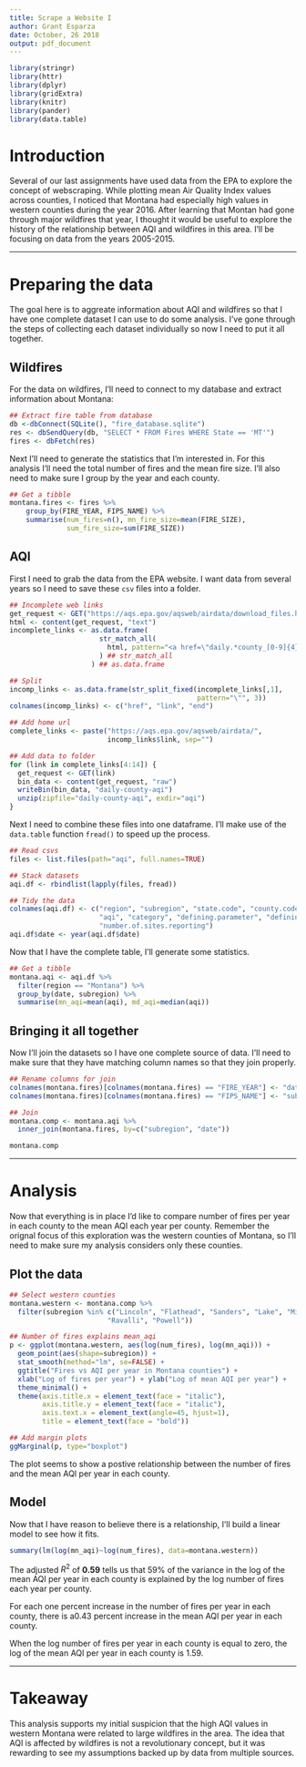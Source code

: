 ```yaml
---
title: Scrape a Website I
author: Grant Esparza
date: October, 26 2018
output: pdf_document
---
```


```r

library(stringr)
library(httr)
library(dplyr)
library(gridExtra)
library(knitr)
library(pander)
library(data.table)

```

# Introduction

Several of our last assignments have used data from the EPA to explore the
concept of webscraping. While plotting mean Air Quality Index values across
counties, I noticed that Montana had especially high values in western counties
during the year 2016. After learning that Montan had gone through major
wildfires that year, I thought it would be useful to explore the history
of the relationship between AQI and wildfires in this area. I'll be focusing on
data from the years 2005-2015.

****

# Preparing the data

The goal here is to aggreate information about AQI and wildfires so that I have
one complete dataset I can use to do some analysis. I've gone through the steps
of collecting each dataset individually so now I need to put it all together.

## Wildfires

For the data on wildfires, I'll need to connect to my database and extract
information about Montana:

```r

## Extract fire table from database
db <-dbConnect(SQLite(), "fire_database.sqlite")
res <- dbSendQuery(db, "SELECT * FROM Fires WHERE State == 'MT'")
fires <- dbFetch(res)

```

Next I'll need to generate the statistics that I'm interested in. For this
analysis I'll need the total number of fires and the mean fire size. I'll
also need to make sure I group by the year and each county.

```r

## Get a tibble
montana.fires <- fires %>%
    group_by(FIRE_YEAR, FIPS_NAME) %>%
    summarise(num_fires=n(), mn_fire_size=mean(FIRE_SIZE),
              sum_fire_size=sum(FIRE_SIZE))

```

## AQI

First I need to grab the data from the EPA website. I want data from several years
so I need to save these `csv` files into a folder.

```r

## Incomplete web links
get_request <- GET("https://aqs.epa.gov/aqsweb/airdata/download_files.html#AQI")
html <- content(get_request, "text")
incomplete_links <- as.data.frame(
                      str_match_all(
                        html, pattern="<a href=\"daily.*county_[0-9]{4}\\.zip\">"
                      ) ## str_match_all
                    ) ## as.data.frame

## Split
incomp_links <- as.data.frame(str_split_fixed(incomplete_links[,1],
                                              pattern="\"", 3))
colnames(incomp_links) <- c("href", "link", "end")

## Add home url
complete_links <- paste("https://aqs.epa.gov/aqsweb/airdata/",
                        incomp_links$link, sep="")

## Add data to folder
for (link in complete_links[4:14]) {
  get_request <- GET(link)
  bin_data <- content(get_request, "raw")
  writeBin(bin_data, "daily-county-aqi")
  unzip(zipfile="daily-county-aqi", exdir="aqi")
}

```

Next I need to combine these files into one dataframe. I'll make use of the
`data.table` function `fread()` to speed up the process.

```r

## Read csvs
files <- list.files(path="aqi", full.names=TRUE)

## Stack datasets
aqi.df <- rbindlist(lapply(files, fread))

## Tidy the data
colnames(aqi.df) <- c("region", "subregion", "state.code", "county.code", "date",
                      "aqi", "category", "defining.parameter", "defining.site",
                      "number.of.sites.reporting")
aqi.df$date <- year(aqi.df$date)

```

Now that I have the complete table, I'll generate some statistics.

```r

## Get a tibble
montana.aqi <- aqi.df %>%
  filter(region == "Montana") %>%
  group_by(date, subregion) %>%
  summarise(mn_aqi=mean(aqi), md_aqi=median(aqi))

```

## Bringing it all together

Now I'll join the datasets so I have one complete source of data. I'll need to
make sure that they have matching column names so that they join properly.

```r

## Rename columns for join
colnames(montana.fires)[colnames(montana.fires) == "FIRE_YEAR"] <- "date"
colnames(montana.fires)[colnames(montana.fires) == "FIPS_NAME"] <- "subregion"

## Join
montana.comp <- montana.aqi %>%
  inner_join(montana.fires, by=c("subregion", "date"))

montana.comp

```

****

# Analysis

Now that everything is in place I'd like to compare number of fires per year in
each county to the mean AQI each year per county. Remember the orignal focus of
this exploration was the western counties of Montana, so I'll need to make sure
my analysis considers only these counties.

## Plot the data

```r

## Select western counties
montana.western <- montana.comp %>%
  filter(subregion %in% c("Lincoln", "Flathead", "Sanders", "Lake", "Missoula",
                        "Ravalli", "Powell"))

## Number of fires explains mean_aqi
p <- ggplot(montana.western, aes(log(num_fires), log(mn_aqi))) +
  geom_point(aes(shape=subregion)) +
  stat_smooth(method="lm", se=FALSE) +
  ggtitle("Fires vs AQI per year in Montana counties") +
  xlab("Log of fires per year") + ylab("Log of mean AQI per year") +
  theme_minimal() +
  theme(axis.title.x = element_text(face = "italic"),
        axis.title.y = element_text(face = "italic"),
        axis.text.x = element_text(angle=45, hjust=1),
        title = element_text(face = "bold"))

## Add margin plots
ggMarginal(p, type="boxplot")

```

The plot seems to show a postive relationship between the number of fires and
the mean AQI per year in each county.

## Model

Now that I have reason to believe there is a relationship, I'll build a linear
model to see how it fits.

```r

summary(lm(log(mn_aqi)~log(num_fires), data=montana.western))

```

The adjusted $R^{2}$ of **0.59** tells us that 59% of the variance in the log of the mean AQI per year in each county is explained by the log number of fires each year per county.

For each one percent increase in the number of fires per year in each county, there is a0.43 percent increase in the mean AQI per year in each county.

When the log number of fires per year in each county is equal to zero, the log of the
mean AQI per year in each county is 1.59.

****

# Takeaway

This analysis supports my initial suspicion that the high AQI values in western
Montana were related to large wildfires in the area. The idea that AQI is affected
by wildfires is not a revolutionary concept, but it was rewarding to see my assumptions
backed up by data from multiple sources.
